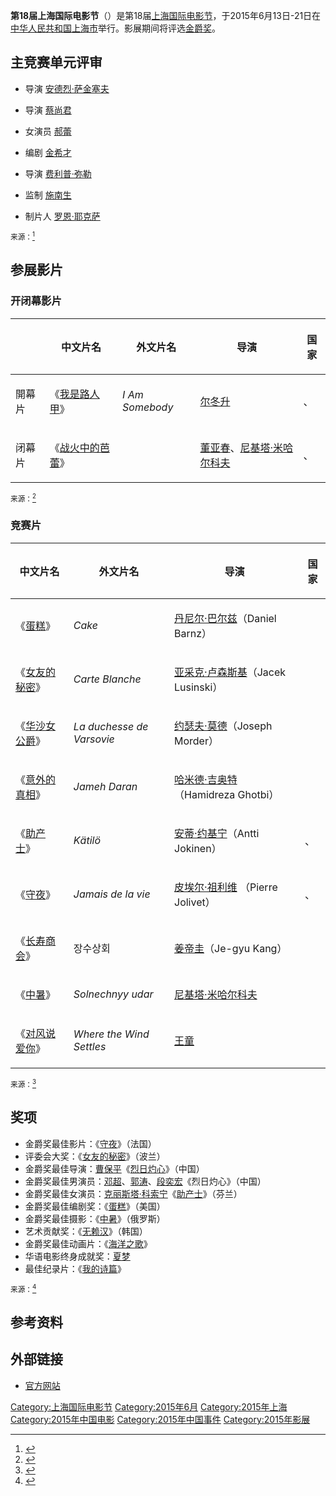 {{NoteTA
|G1=Movie
|G2=Show
}}

{{Infobox Film Festival
| name = 第18届上海国际电影节
| image =siff2015.jpg
| caption = 影展海報
| host = 
| number = 14（主竞赛单元）
| opening = 《[[我是路人甲|我是路人甲]]》
| closing = 《[[战火中的芭蕾|战火中的芭蕾]]》
| location = {{PRC}}[[上海|上海]]
| date           = 2015年6月13日－6月21日
| founded        = 1993年
| website = [http://www.siff.com/ 官方网站]
}}	

'''第18届上海国际电影节'''（{{lang-en|18th Shanghai International Film Festival}}）是第18届[[上海国际电影节|上海国际电影节]]，于2015年6月13日-21日在[[中华人民共和国|中华人民共和国]][[上海市|上海市]]举行。影展期间将评选[[金爵奖|金爵奖]]。

== 主竞赛单元评审 ==
*{{RUS}}导演 [[安德烈·萨金塞夫|安德烈·萨金塞夫]]
*{{CHN}}导演 [[蔡尚君|蔡尚君]]
*{{CHN}}女演员 [[郝蕾|郝蕾]]
*{{KOR}}编剧 [[金希才|金希才]]
*{{FRA}}导演 [[费利普·弥勒|费利普·弥勒]]
*{{HK}}监制 [[施南生|施南生]]
*{{USA}}制片人 [[罗恩·耶克萨|罗恩·耶克萨]]

<sup>来源：<ref>{{cite web|url=http://www.siff.com/Information/ViewNews.aspx?CategoryID=8c51c4c5-5f79-4a62-a57d-1bc838adf3c7&SubCategoryID=00000000-0000-0000-0000-000000000000&ParentCategoryID=a8cacf13-5ddc-434b-8eef-e14aa563f8c2 |title=第18届上海国际电影节评委简介 |accessdate=2015-06-13 |archiveurl=https://web.archive.org/web/20150731003949/http://www.siff.com/Information/ViewNews.aspx?CategoryID=8c51c4c5-5f79-4a62-a57d-1bc838adf3c7&SubCategoryID=00000000-0000-0000-0000-000000000000&ParentCategoryID=a8cacf13-5ddc-434b-8eef-e14aa563f8c2 |archivedate=2015-07-31 |website=上海国际电影节官方网站 |deadurl=yes }}</ref></sup>

== 参展影片 ==
=== 开闭幕影片 ===
{| class="wikitable" width="100%" cellpadding="5"
|-
! !!中文片名!!外文片名!!导演!!国家
|-
|bgcolor="#98FF98"|開幕片||colspan="1"|《[[我是路人甲|我是路人甲]]》|| ''I Am Somebody'' ||[[尔冬升|尔冬升]] ||{{flagcountry|HK}}、{{flagcountry|CHN}}
|-
|bgcolor="#FFDEAD"|闭幕片||colspan="1"|《[[战火中的芭蕾|战火中的芭蕾]]》|| {{NA}} ||[[董亚春|董亚春]]、[[尼基塔·米哈尔科夫|尼基塔·米哈尔科夫]] || {{flagcountry|RUS}}、{{flagcountry|CHN}}
|}

<small>来源：<ref>{{cite news|title=“路人甲”揭幕上海国际电影节 中俄合作《战火中的芭蕾》成闭幕片|url=http://news.mtime.com/2015/05/31/1543139.html|accessdate=2015-06-13|agency=Mtime时光网|date=2015-06-01|archive-url=https://web.archive.org/web/20150614174913/http://news.mtime.com/2015/05/31/1543139.html|archive-date=2015-06-14|dead-url=yes}}</ref></small>

=== 竞赛片 ===
{| class="wikitable" width="100%" cellpadding="4"
|-
!中文片名!!外文片名!!导演!!国家
|-
|colspan="1"|《[[蛋糕_(电影)|蛋糕]]》|| ''Cake'' ||[[丹尼尔·巴尔兹|丹尼尔·巴尔兹]]（Daniel Barnz） || {{flagcountry|USA}}
|-
|colspan="1"|《[[女友的秘密|女友的秘密]]》|| ''Carte Blanche'' ||[[亚采克·卢森斯基|亚采克·卢森斯基]]（Jacek Lusinski） || {{flagcountry|POL}}
|-
|colspan="1"|《[[华沙女公爵|华沙女公爵]]》|| ''La duchesse de Varsovie'' || [[约瑟夫·莫德|约瑟夫·莫德]]（Joseph Morder）|| {{flagcountry|FRA}}
|-
|colspan="1"|《[[意外的真相|意外的真相]]》|| ''Jameh Daran'' || [[哈米德·吉奥特|哈米德·吉奥特]]（Hamidreza Ghotbi）|| {{flagcountry|IRN}}
|-
|colspan="1"|《[[助产士|助产士]]》|| ''Kätilö'' || [[安蒂·约基宁|安蒂·约基宁]]（Antti Jokinen）|| {{flagcountry|FIN}}、{{flagcountry|LTU}}
|-
|colspan="1"|《[[守夜|守夜]]》|| ''Jamais de la vie'' || [[皮埃尔·祖利维|皮埃尔·祖利维]] （Pierre Jolivet）|| {{flagcountry|FRA}}、{{flagcountry|BEL}}
|-
|colspan="1"|《[[长寿商会|长寿商会]]》|| 장수상회 || [[姜帝圭|姜帝圭]]（Je-gyu Kang） || {{flagcountry|KOR}}
|-
|colspan="1"|《[[中暑_(电影)|中暑]]》|| ''Solnechnyy udar'' || [[尼基塔·米哈尔科夫|尼基塔·米哈尔科夫]] || {{flagcountry|RUS}}
|-
|colspan="1"|《[[对风说爱你|对风说爱你]]》|| ''Where the Wind Settles'' || [[王童|王童]] || {{flagcountry|CHN}}
|}

<small>来源：<ref>{{cite web|title=金爵参赛片及影片简介|url=http://www.siff.com/Information/ViewNews.aspx?CategoryID=aad51cb1-9c4a-4f2c-b747-210ad56bb77e&SubCategoryID=a8cacf13-5ddc-434b-8eef-e14aa563f8c2&ParentCategoryID=a8cacf13-5ddc-434b-8eef-e14aa563f8c2|website=上海国际电影节官方网站|accessdate=2015-06-13|deadurl=yes|archiveurl=https://web.archive.org/web/20150615135541/http://www.siff.com/Information/ViewNews.aspx?CategoryID=aad51cb1-9c4a-4f2c-b747-210ad56bb77e&SubCategoryID=a8cacf13-5ddc-434b-8eef-e14aa563f8c2&ParentCategoryID=a8cacf13-5ddc-434b-8eef-e14aa563f8c2|archivedate=2015-06-15}}</ref></small>

== 奖项 ==
*金爵奖最佳影片：《[[守夜|守夜]]》（法国）
*评委会大奖：《[[女友的秘密|女友的秘密]]》（波兰）
*金爵奖最佳导演：[[曹保平|曹保平]]《[[烈日灼心|烈日灼心]]》（中国）
*金爵奖最佳男演员：[[邓超|邓超]]、[[郭涛|郭涛]]、[[段奕宏|段奕宏]]《烈日灼心》（中国）
*金爵奖最佳女演员：[[克丽斯塔·科索宁|克丽斯塔·科索宁]]《[[助产士|助产士]]》（芬兰）
*金爵奖最佳编剧奖：《[[蛋糕|蛋糕]]》（美国）
*金爵奖最佳摄影：《[[中暑|中暑]]》（俄罗斯）
*艺术贡献奖：《[[无赖汉|无赖汉]]》（韩国）
*金爵奖最佳动画片：《[[海洋之歌|海洋之歌]]》
*华语电影终身成就奖：[[夏梦|夏梦]]
*最佳纪录片：《[[我的诗篇|我的诗篇]]》

<small>来源：<ref>{{cite web|title=第18届上海国际电影节闭幕|url=http://news.mtime.com/2015/06/21/1543877.html|website=Mtime时光网|accessdate=2015-08-29|date=2015-06-21|archive-url=https://web.archive.org/web/20150622025349/http://news.mtime.com/2015/06/21/1543877.html|archive-date=2015-06-22|dead-url=yes}}</ref></small>

== 参考资料 ==
{{reflist|2}}
== 外部链接 ==
*[https://web.archive.org/web/20150607235832/http://www.siff.com/information/index.aspx 官方网站]

{{上海国际电影节}}
[[Category:上海国际电影节|Category:上海国际电影节]]
[[Category:2015年6月|Category:2015年6月]]
[[Category:2015年上海|Category:2015年上海]]
[[Category:2015年中国电影|Category:2015年中国电影]]
[[Category:2015年中国事件|Category:2015年中国事件]]
[[Category:2015年影展|Category:2015年影展]]